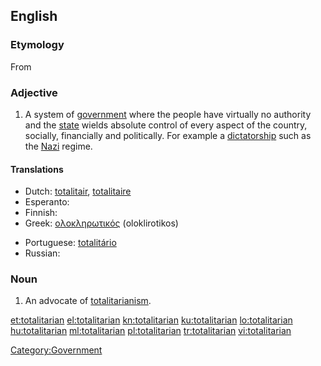 ==English==

===Etymology===
From {{etyl|it|en}} {{term|totalitario||lang=it|complete, absolute, totalitarian}} {{suffix||an}}

===Adjective===
{{en-adj}}

# A system of [[government]] where the people have virtually no authority and the [[state]] wields absolute control of every aspect of the country, socially, financially and politically. For example a [[dictatorship]] such as the [[Nazi]] regime.
[[Category:Government]]

====Translations====
{{trans-top|related to the system of government}}
* Dutch: [[totalitair]], [[totalitaire]]
* Esperanto: {{t|eo|totalisma}}
* Finnish: {{t-|fi|totalitaarinen}}
* Greek: [[ολοκληρωτικός]] (oloklirotikos) {{m}}
{{trans-mid}}
* Portuguese: [[totalitário]]
* Russian: {{t|ru|тоталитарный|tr=totalitárnyj|sc=Cyrl}}
{{trans-bottom}}

===Noun===
{{en-noun}}

# An advocate of [[totalitarianism]].

[[et:totalitarian]]
[[el:totalitarian]]
[[kn:totalitarian]]
[[ku:totalitarian]]
[[lo:totalitarian]]
[[hu:totalitarian]]
[[ml:totalitarian]]
[[pl:totalitarian]]
[[tr:totalitarian]]
[[vi:totalitarian]]